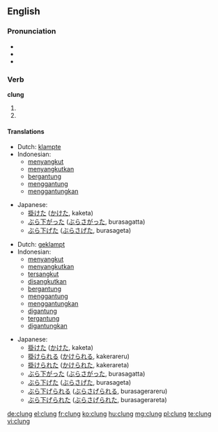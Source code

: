 ==English==

===Pronunciation===
* {{IPA|/ˈklʌɳ/}}
* {{audio|En-us-clung.ogg|Audio (US)}}
* {{rhymes|ʌŋ}}

===Verb===
'''clung'''

# {{simple past of|[[cling]]}}
# {{past participle of|[[cling]]}}

====Translations====
{{trans-top|simple past}}
* Dutch: [[klampte]]
* Indonesian:
** [[sangkut|menyangkut]]
** [[sangkut|menyangkutkan]]
** [[gantung|bergantung]]
** [[gantung|menggantung]]
** [[gantung|menggantungkan]]
{{trans-mid}}
* Japanese:
** [[掛けた]] ([[かけた]], kaketa)
** [[ぶら下がった]] ([[ぶらさがった]], burasagatta)
** [[ぶら下げた]] ([[ぶらさげた]], burasageta)
{{trans-bottom}}

{{trans-top|past participle}}
* Dutch: [[geklampt]]
* Indonesian:
** [[sangkut|menyangkut]]
** [[sangkut|menyangkutkan]]
** [[sangkut|tersangkut]]
** [[sangkut|disangkutkan]]
** [[gantung|bergantung]]
** [[gantung|menggantung]]
** [[gantung|menggantungkan]]
** [[gantung|digantung]]
** [[gantung|tergantung]]
** [[gantung|digantungkan]]
{{trans-mid}}
* Japanese:
** [[掛けた]] ([[かけた]], kaketa)
** [[掛けられる]] ([[かけられる]], kakerareru)
** [[掛けられた]] ([[かけられた]], kakerareta)
** [[ぶら下がった]] ([[ぶらさがった]], burasagatta)
** [[ぶら下げた]] ([[ぶらさげた]], burasageta)
** [[ぶら下げられる]] ([[ぶらさげられる]], burasagerareru)
** [[ぶら下げられた]] ([[ぶらさげられた]], burasagerareta)
{{trans-bottom}}

[[de:clung]]
[[el:clung]]
[[fr:clung]]
[[ko:clung]]
[[hu:clung]]
[[mg:clung]]
[[pl:clung]]
[[te:clung]]
[[vi:clung]]